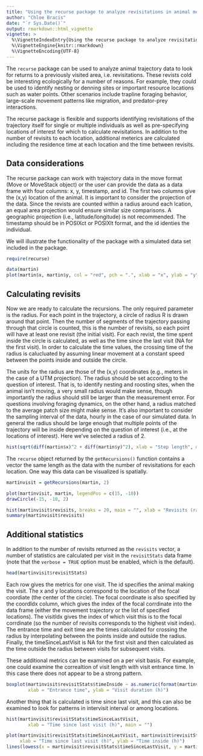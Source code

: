 ```yaml
---
title: "Using the recurse package to analyze revisitations in animal movement data"
author: "Chloe Bracis"
date: "`r Sys.Date()`"
output: rmarkdown::html_vignette
vignette: >
  %\VignetteIndexEntry{Using the recurse package to analyze revisitations in animal movement data}
  %\VignetteEngine{knitr::rmarkdown}
  %\VignetteEncoding{UTF-8}
---
```


The `recurse` package can be used to analyze animal trajectory data to look for returns to a previously visited area, i.e. revisitations. These revists cold be interesting ecologically for a number of reasons. For example, they could be used to identify nesting or denning sites or important resource locations such as water points. Other scenarios include trapline foraging behavior, large-scale movement patterns like migration, and predator-prey interactions.

The recurse package is flexible and supports identifying revisitations of the trajectory itself for single or multiple individuals as well as pre-specifying locations of interest for which to calculate revisitations. In addition to the number of revisits to each location, additional meterics are calculated including the residence time at each location and the time between revisits.

## Data considerations

The recurse package can work with trajectory data in the move format (Move or MoveStack object) or the user can provide the data as a data frame with four columns: x, y, timestamp, and id. The first two columns give the (x,y) location of the animal. It is important to consider the projection of the data. Since the revists are counted within a radius around each lcation, an equal area projection would ensure similar size comparisons. A geographic projection (i.e., latitude/longitude) is not recommended. The timestamp should be in POSIXct or POSIXlt format, and the id identies the individual.

We will illustrate the functionality of the package with a simulated data set included in the package.

```r
require(recurse)

```
```r
data(martin)
plot(martin$x, martin$y, col = "red", pch = ".", xlab = "x", ylab = "y", asp = 1)

```

## Calculating revisits

Now we are ready to calculate the recursions. The only required parameter is the radius. For each point in the trajectory, a circle of radius R is drawn around that point. Then the number of segments of the trajectory passing through that circle is counted, this is the number of revisits, so each point will have at least one revisit (the initial visit). For each revist, the time spent inside the circle is calculated, as well as the time since the last visit (NA for the first visit). In order to calculate the time values, the crossing time of the radius is calucluated by assuming linear movement at a constant speed between the points inside and outside the circle.

The units for the radius are those of the (x,y) coordinates (e.g., meters in the case of a UTM projection). The radius should be set according to the question of interest. That is, to identify nesting and roosting sites, when the animal isn't moving, a very small radius would make sense, though importantly the radius should still be larger than the measurement error. For questions involving foraging dynamics, on the other hand, a radius matched to the average patch size might make sense. It's also important to consider the sampling interval of the data, hourly in the case of our simulated data. In general the radius should be large enough that multiple points of the trajectory will be inside depending on the question of interest (i.e., at the locations of interest). Here we've selected a radius of 2.

```r
hist(sqrt(diff(martin$x)^2 + diff(martin$y)^2), xlab = "Step length", main = "")
```


The `recurse` object returned by the `getRecursions()` function contains a vector the same length as the data with the number of revisitations for each location. One way this data can be visualized is spatially.

```r
martinvisit = getRecursions(martin, 2) 

plot(martinvisit, martin, legendPos = c(15, -10))
drawCircle(-15, -10, 2)

hist(martinvisit$revisits, breaks = 20, main = "", xlab = "Revisits (radius = 2)")
summary(martinvisit$revisits)
```

## Additional statistics

In addition to the number of revisits returned as the `revisits` vector, a number of statistics are calculated per visit in the `revisitStats` data frame (note that the `verbose = TRUE` option must be enabled, which is the default).

```r
head(martinvisit$revisitStats)
```

Each row gives the metrics for one visit. The id specifies the animal making the visit. The x and y locations correspond to the location of the focal coordiate (the center of the circle). The focal coordinate is also specified by the coordIdx column, which gives the index of the focal corrdinate into the data frame (either the movement trajectory or the list of specified locations). The visitIdx gives the index of which visit this is to the focal corrdinate (so the number of revisits corresponds to the highest visit index). The entrance time and exit time are the times calculated for crossing the radius by interpolating between the points inside and outside the radius. Finally, the timeSinceLastVisit is NA for the first visit and then calculated as the time outside the radius between visits for subsequent visits.

These additional metrics can be examined on a per visit basis. For example, one could examine the correaltion of visit length with visit entrance time. In this case there does not appear to be a strong pattern.

```r
boxplot(martinvisit$revisitStats$timeInside ~ as.numeric(format(martinvisit$revisitStats$entranceTime, "%H")),
		xlab = "Entrance time", ylab = "Visit duration (h)")

```

Another thing that is calculated is time since last visit, and this can also be examined to look for patterns in intervisit interval or among locations.

```r
hist(martinvisit$revisitStats$timeSinceLastVisit,
		xlab = "Time since last visit (h)", main = "")

plot(martinvisit$revisitStats$timeSinceLastVisit, martinvisit$revisitStats$timeInside,
	 xlab = "Time since last visit (h)", ylab = "Time inside (h)")
lines(lowess(x = martinvisit$revisitStats$timeSinceLastVisit, y = martinvisit$revisitStats$timeInside, delta = 0.01 * diff(range(martinvisit$revisitStats$timeSinceLastVisit, na.rm = TRUE))), col = "red")
```

